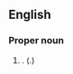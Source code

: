 ==English==

===Proper noun===
{{en-proper noun|head=[[watch|Watch]] [[Night]]}}

# {{alternative case form of|watch night|lang=en}}. ({{alternative form of|watchnight|lang=en}}.)